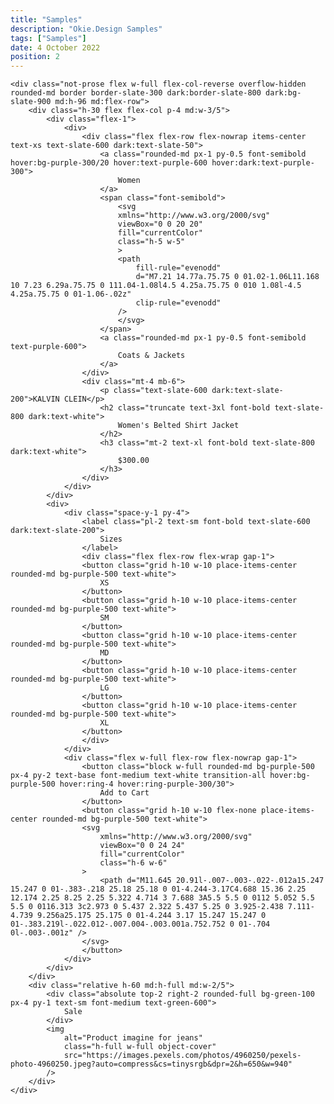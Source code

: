 ---
title: "Samples"
description: "Okie.Design Samples"
tags: ["Samples"]
date: 4 October 2022
position: 2
---

```html-preview
<div class="not-prose flex w-full flex-col-reverse overflow-hidden rounded-md border border-slate-300 dark:border-slate-800 dark:bg-slate-900 md:h-96 md:flex-row">
    <div class="h-30 flex flex-col p-4 md:w-3/5">
        <div class="flex-1">
            <div>
                <div class="flex flex-row flex-nowrap items-center text-xs text-slate-600 dark:text-slate-50">
                    <a class="rounded-md px-1 py-0.5 font-semibold hover:bg-purple-300/20 hover:text-purple-600 hover:dark:text-purple-300">
                        Women
                    </a>
                    <span class="font-semibold">
                        <svg
                        xmlns="http://www.w3.org/2000/svg"
                        viewBox="0 0 20 20"
                        fill="currentColor"
                        class="h-5 w-5"
                        >
                        <path
                            fill-rule="evenodd"
                            d="M7.21 14.77a.75.75 0 01.02-1.06L11.168 10 7.23 6.29a.75.75 0 111.04-1.08l4.5 4.25a.75.75 0 010 1.08l-4.5 4.25a.75.75 0 01-1.06-.02z"
                            clip-rule="evenodd"
                        />
                        </svg>
                    </span>
                    <a class="rounded-md px-1 py-0.5 font-semibold text-purple-600">
                        Coats & Jackets
                    </a>
                </div>
                <div class="mt-4 mb-6">
                    <p class="text-slate-600 dark:text-slate-200">KALVIN CLEIN</p>
                    <h2 class="truncate text-3xl font-bold text-slate-800 dark:text-white">
                        Women's Belted Shirt Jacket
                    </h2>
                    <h3 class="mt-2 text-xl font-bold text-slate-800 dark:text-white">
                        $300.00
                    </h3>
                </div>
            </div>
        </div>
        <div>
            <div class="space-y-1 py-4">
                <label class="pl-2 text-sm font-bold text-slate-600 dark:text-slate-200">
                    Sizes
                </label>
                <div class="flex flex-row flex-wrap gap-1">
                <button class="grid h-10 w-10 place-items-center rounded-md bg-purple-500 text-white">
                    XS
                </button>
                <button class="grid h-10 w-10 place-items-center rounded-md bg-purple-500 text-white">
                    SM
                </button>
                <button class="grid h-10 w-10 place-items-center rounded-md bg-purple-500 text-white">
                    MD
                </button>
                <button class="grid h-10 w-10 place-items-center rounded-md bg-purple-500 text-white">
                    LG
                </button>
                <button class="grid h-10 w-10 place-items-center rounded-md bg-purple-500 text-white">
                    XL
                </button>
                </div>
            </div>
            <div class="flex w-full flex-row flex-nowrap gap-1">
                <button class="block w-full rounded-md bg-purple-500 px-4 py-2 text-base font-medium text-white transition-all hover:bg-purple-500 hover:ring-4 hover:ring-purple-300/30">
                    Add to Cart
                </button>
                <button class="grid h-10 w-10 flex-none place-items-center rounded-md bg-purple-500 text-white">
                <svg
                    xmlns="http://www.w3.org/2000/svg"
                    viewBox="0 0 24 24"
                    fill="currentColor"
                    class="h-6 w-6"
                >
                    <path d="M11.645 20.91l-.007-.003-.022-.012a15.247 15.247 0 01-.383-.218 25.18 25.18 0 01-4.244-3.17C4.688 15.36 2.25 12.174 2.25 8.25 2.25 5.322 4.714 3 7.688 3A5.5 5.5 0 0112 5.052 5.5 5.5 0 0116.313 3c2.973 0 5.437 2.322 5.437 5.25 0 3.925-2.438 7.111-4.739 9.256a25.175 25.175 0 01-4.244 3.17 15.247 15.247 0 01-.383.219l-.022.012-.007.004-.003.001a.752.752 0 01-.704 0l-.003-.001z" />
                </svg>
                </button>
            </div>
        </div>
    </div>
    <div class="relative h-60 md:h-full md:w-2/5">
        <div class="absolute top-2 right-2 rounded-full bg-green-100 px-4 py-1 text-sm font-medium text-green-600">
            Sale
        </div>
        <img
            alt="Product imagine for jeans"
            class="h-full w-full object-cover"
            src="https://images.pexels.com/photos/4960250/pexels-photo-4960250.jpeg?auto=compress&cs=tinysrgb&dpr=2&h=650&w=940"
        />
    </div>
</div>
```
